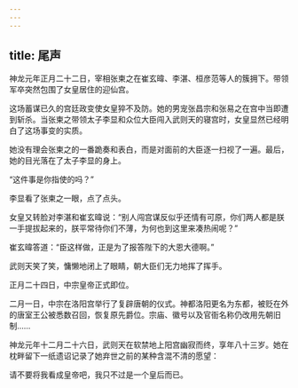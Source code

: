 ```yaml
---
---
---
```

title: 尾声
---




神龙元年正月二十二日，宰相张柬之在崔玄暐、李湛、桓彦范等人的簇拥下。带领军卒突然包围了女皇居住的迎仙宫。

这场蓄谋已久的宫廷政变使女皇猝不及防。她的男宠张昌宗和张易之在宫中当即遭到斩杀。当张柬之带领太子李显和众位大臣闯入武则天的寝宫时，女皇显然已经明白了这场事变的实质。

她没有理会张柬之的一番跪奏和表白，而是对面前的大臣逐一扫视了一遍。最后，她的目光落在了太子李显的身上。

“这件事是你指使的吗？”

李显看了张柬之一眼，点了点头。

女皇又转脸对李湛和崔玄暐说：“别人闯宫谋反似乎还情有可原，你们两人都是朕一手提拔起来的，朕平常待你们不薄，为何也到这里来凑热闹呢？”

崔玄暐答道：“臣这样做，正是为了报答陛下的大恩大德啊。”

武则天笑了笑，慵懒地闭上了眼睛，朝大臣们无力地挥了挥手。

正月二十四日，中宗皇帝正式即位。

二月一日，中宗在洛阳宫举行了复辟唐朝的仪式。神都洛阳更名为东都，被贬在外的唐室王公被悉数召回，恢复原先爵位。宗庙、徽号以及官衙名称仍改用先朝旧制……

神龙元年十二月二十六日，武则天在软禁地上阳宫幽寂而终，享年八十三岁。她在枕畔留下一纸遗诏记录了她弃世之前的某种含混不清的愿望：

请不要将我看成皇帝吧，我只不过是一个皇后而已。